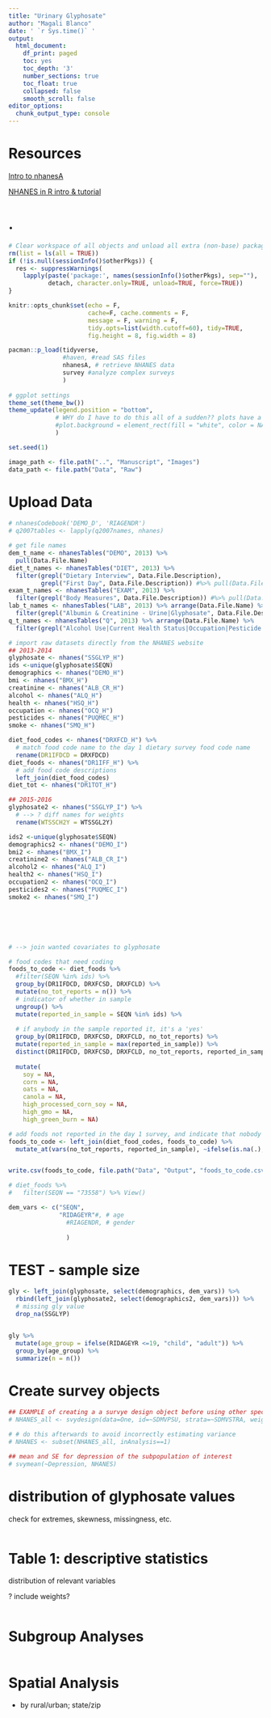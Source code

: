```yaml
---
title: "Urinary Glyphosate"
author: "Magali Blanco"
date: ' `r Sys.time()` '
output:
  html_document:
    df_print: paged
    toc: yes
    toc_depth: '3'
    number_sections: true
    toc_float: true
    collapsed: false
    smooth_scroll: false
editor_options: 
  chunk_output_type: console
---
```

# Resources

[Intro to nhanesA](https://cran.r-project.org/web/packages/nhanesA/vignettes/Introducing_nhanesA.html) 

[NHANES in R intro & tutorial](https://ehsanx.github.io/intro2R/introduction-to-nhanes.html)




# . 

```r
# Clear workspace of all objects and unload all extra (non-base) packages
rm(list = ls(all = TRUE))
if (!is.null(sessionInfo()$otherPkgs)) {
  res <- suppressWarnings(
    lapply(paste('package:', names(sessionInfo()$otherPkgs), sep=""),
           detach, character.only=TRUE, unload=TRUE, force=TRUE))
}

knitr::opts_chunk$set(echo = F, 
                      cache=F, cache.comments = F, 
                      message = F, warning = F, 
                      tidy.opts=list(width.cutoff=60), tidy=TRUE,
                      fig.height = 8, fig.width = 8)  

pacman::p_load(tidyverse,
               #haven, #read SAS files
               nhanesA, # retrieve NHANES data 
               survey #analyze complex surveys
               )
 
# ggplot settings
theme_set(theme_bw())
theme_update(legend.position = "bottom",
             # WHY do I have to do this all of a sudden?? plots have a black background otherwise
             #plot.background = element_rect(fill = "white", color = NA)
             )

set.seed(1)

image_path <- file.path("..", "Manuscript", "Images")
data_path <- file.path("Data", "Raw")

```

# Upload Data 

```r
# nhanesCodebook('DEMO_D', 'RIAGENDR')
# q2007tables <- lapply(q2007names, nhanes)

# get file names 
dem_t_name <- nhanesTables("DEMO", 2013) %>% 
  pull(Data.File.Name)
diet_t_names <- nhanesTables("DIET", 2013) %>%
  filter(grepl("Dietary Interview", Data.File.Description),
         grepl("First Day", Data.File.Description)) #%>% pull(Data.File.Name)
exam_t_names <- nhanesTables("EXAM", 2013) %>%
  filter(grepl("Body Measures", Data.File.Description)) #%>% pull(Data.File.Name)
lab_t_names <- nhanesTables("LAB", 2013) %>% arrange(Data.File.Name) %>%
  filter(grepl("Albumin & Creatinine - Urine|Glyphosate", Data.File.Description)) #%>% pull(Data.File.Name)
q_t_names <- nhanesTables("Q", 2013) %>% arrange(Data.File.Name) %>%
  filter(grepl("Alcohol Use|Current Health Status|Occupation|Pesticide Use|Smoking - Cigarette Use", Data.File.Description)) #%>% pull(Data.File.Name)

# import raw datasets directly from the NHANES website
## 2013-2014
glyphosate <- nhanes("SSGLYP_H")  
ids <-unique(glyphosate$SEQN)
demographics <- nhanes("DEMO_H")
bmi <- nhanes("BMX_H")  
creatinine <- nhanes("ALB_CR_H")
alcohol <- nhanes("ALQ_H")
health <- nhanes("HSQ_H")
occupation <- nhanes("OCQ_H")
pesticides <- nhanes("PUQMEC_H")
smoke <- nhanes("SMQ_H")

diet_food_codes <- nhanes("DRXFCD_H") %>%
  # match food code name to the day 1 dietary survey food code name
  rename(DR1IFDCD = DRXFDCD)
diet_foods <- nhanes("DR1IFF_H") %>%
  # add food code descriptions
  left_join(diet_food_codes)
diet_tot <- nhanes("DR1TOT_H") 

## 2015-2016
glyphosate2 <- nhanes("SSGLYP_I") %>%
  # --> ? diff names for weights 
  rename(WTSSCH2Y = WTSSGL2Y)

ids2 <-unique(glyphosate$SEQN)
demographics2 <- nhanes("DEMO_I")
bmi2 <- nhanes("BMX_I")  
creatinine2 <- nhanes("ALB_CR_I")
alcohol2 <- nhanes("ALQ_I")
health2 <- nhanes("HSQ_I")
occupation2 <- nhanes("OCQ_I")
pesticides2 <- nhanes("PUQMEC_I")
smoke2 <- nhanes("SMQ_I")






# --> join wanted covariates to glyphosate

```


```r
# food codes that need coding
foods_to_code <- diet_foods %>%
  #filter(SEQN %in% ids) %>%
  group_by(DR1IFDCD, DRXFCSD, DRXFCLD) %>%
  mutate(no_tot_reports = n()) %>%
  # indicator of whether in sample
  ungroup() %>%
  mutate(reported_in_sample = SEQN %in% ids) %>%
  
  # if anybody in the sample reported it, it's a 'yes'
  group_by(DR1IFDCD, DRXFCSD, DRXFCLD, no_tot_reports) %>%
  mutate(reported_in_sample = max(reported_in_sample)) %>%
  distinct(DR1IFDCD, DRXFCSD, DRXFCLD, no_tot_reports, reported_in_sample) %>%
  
  mutate(
    soy = NA,
    corn = NA,
    oats = NA,
    canola = NA,
    high_processed_corn_soy = NA,
    high_gmo = NA,
    high_green_burn = NA)

# add foods not reported in the day 1 survey, and indicate that nobody reported these
foods_to_code <- left_join(diet_food_codes, foods_to_code) %>% 
  mutate_at(vars(no_tot_reports, reported_in_sample), ~ifelse(is.na(.), 0, .))


write.csv(foods_to_code, file.path("Data", "Output", "foods_to_code.csv"), row.names = F)

# diet_foods %>%
#   filter(SEQN == "73558") %>% View()

```

```r
dem_vars <- c("SEQN", 
              "RIDAGEYR"#, # age
                #RIAGENDR, # gender
  
                )

```

# TEST - sample size

```r
gly <- left_join(glyphosate, select(demographics, dem_vars)) %>%
  rbind(left_join(glyphosate2, select(demographics2, dem_vars))) %>%
  # missing gly value
  drop_na(SSGLYP)


gly %>%
  mutate(age_group = ifelse(RIDAGEYR <=19, "child", "adult")) %>%
  group_by(age_group) %>%
  summarize(n = n())

```





# Create survey objects

```r
## EXAMPLE of creating a a survye design object before using other specific fns
# NHANES_all <- svydesign(data=One, id=~SDMVPSU, strata=~SDMVSTRA, weights=~WTMEC4YR, nest=TRUE)

# # do this afterwards to avoid incorrectly estimating variance
# NHANES <- subset(NHANES_all, inAnalysis==1)

## mean and SE for depression of the subpopulation of interest
# svymean(~Depression, NHANES)


```



# distribution of glyphosate values

check for extremes, skewness, missingness, etc.

```r

```


# Table 1: descriptive statistics

distribution of relevant variables 

? include weights? 

```r


```


# Subgroup Analyses 

```r

```



# Spatial Analysis

* by rural/urban; state/zip 


